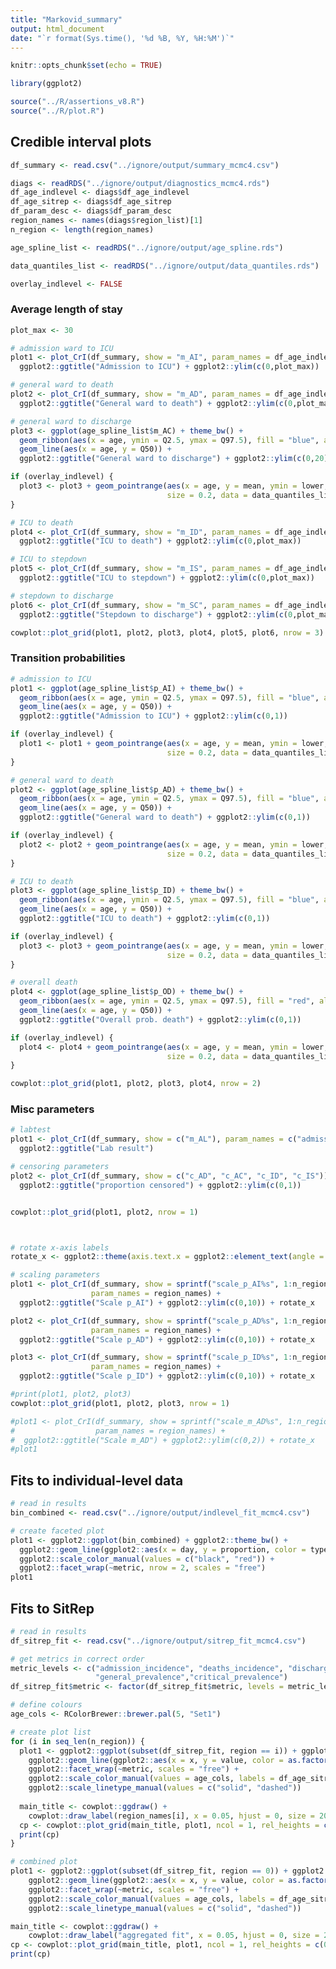```yaml
---
title: "Markovid_summary"
output: html_document
date: "`r format(Sys.time(), '%d %B, %Y, %H:%M')`"
---
```


```r
knitr::opts_chunk$set(echo = TRUE)
```

```r
library(ggplot2)

source("../R/assertions_v8.R")
source("../R/plot.R")
```

## Credible interval plots

```r
df_summary <- read.csv("../ignore/output/summary_mcmc4.csv")

diags <- readRDS("../ignore/output/diagnostics_mcmc4.rds")
df_age_indlevel <- diags$df_age_indlevel
df_age_sitrep <- diags$df_age_sitrep
df_param_desc <- diags$df_param_desc
region_names <- names(diags$region_list)[1]
n_region <- length(region_names)

age_spline_list <- readRDS("../ignore/output/age_spline.rds")

data_quantiles_list <- readRDS("../ignore/output/data_quantiles.rds")

overlay_indlevel <- FALSE
```


### Average length of stay

```r
plot_max <- 30

# admission ward to ICU
plot1 <- plot_CrI(df_summary, show = "m_AI", param_names = df_age_indlevel$indlevel_name) +
  ggplot2::ggtitle("Admission to ICU") + ggplot2::ylim(c(0,plot_max))

# general ward to death
plot2 <- plot_CrI(df_summary, show = "m_AD", param_names = df_age_indlevel$indlevel_name) +
  ggplot2::ggtitle("General ward to death") + ggplot2::ylim(c(0,plot_max))

# general ward to discharge
plot3 <- ggplot(age_spline_list$m_AC) + theme_bw() +
  geom_ribbon(aes(x = age, ymin = Q2.5, ymax = Q97.5), fill = "blue", alpha = 0.5) +
  geom_line(aes(x = age, y = Q50)) +
  ggplot2::ggtitle("General ward to discharge") + ggplot2::ylim(c(0,20))

if (overlay_indlevel) {
  plot3 <- plot3 + geom_pointrange(aes(x = age, y = mean, ymin = lower, ymax = upper),
                                   size = 0.2, data = data_quantiles_list$m_AC)
}

# ICU to death
plot4 <- plot_CrI(df_summary, show = "m_ID", param_names = df_age_indlevel$indlevel_name) +
  ggplot2::ggtitle("ICU to death") + ggplot2::ylim(c(0,plot_max))

# ICU to stepdown
plot5 <- plot_CrI(df_summary, show = "m_IS", param_names = df_age_indlevel$indlevel_name) +
  ggplot2::ggtitle("ICU to stepdown") + ggplot2::ylim(c(0,plot_max))

# stepdown to discharge
plot6 <- plot_CrI(df_summary, show = "m_SC", param_names = df_age_indlevel$indlevel_name) +
  ggplot2::ggtitle("Stepdown to discharge") + ggplot2::ylim(c(0,plot_max))

cowplot::plot_grid(plot1, plot2, plot3, plot4, plot5, plot6, nrow = 3)
```

### Transition probabilities

```r
# admission to ICU
plot1 <- ggplot(age_spline_list$p_AI) + theme_bw() +
  geom_ribbon(aes(x = age, ymin = Q2.5, ymax = Q97.5), fill = "blue", alpha = 0.5) +
  geom_line(aes(x = age, y = Q50)) +
  ggplot2::ggtitle("Admission to ICU") + ggplot2::ylim(c(0,1))

if (overlay_indlevel) {
  plot1 <- plot1 + geom_pointrange(aes(x = age, y = mean, ymin = lower, ymax = upper),
                                   size = 0.2, data = data_quantiles_list$p_AI)
}

# general ward to death
plot2 <- ggplot(age_spline_list$p_AD) + theme_bw() +
  geom_ribbon(aes(x = age, ymin = Q2.5, ymax = Q97.5), fill = "blue", alpha = 0.5) +
  geom_line(aes(x = age, y = Q50)) +
  ggplot2::ggtitle("General ward to death") + ggplot2::ylim(c(0,1))

if (overlay_indlevel) {
  plot2 <- plot2 + geom_pointrange(aes(x = age, y = mean, ymin = lower, ymax = upper),
                                   size = 0.2, data = data_quantiles_list$p_AD)
}

# ICU to death
plot3 <- ggplot(age_spline_list$p_ID) + theme_bw() +
  geom_ribbon(aes(x = age, ymin = Q2.5, ymax = Q97.5), fill = "blue", alpha = 0.5) +
  geom_line(aes(x = age, y = Q50)) +
  ggplot2::ggtitle("ICU to death") + ggplot2::ylim(c(0,1))

if (overlay_indlevel) {
  plot3 <- plot3 + geom_pointrange(aes(x = age, y = mean, ymin = lower, ymax = upper),
                                   size = 0.2, data = data_quantiles_list$p_ID)
}

# overall death
plot4 <- ggplot(age_spline_list$p_OD) + theme_bw() +
  geom_ribbon(aes(x = age, ymin = Q2.5, ymax = Q97.5), fill = "red", alpha = 0.5) +
  geom_line(aes(x = age, y = Q50)) +
  ggplot2::ggtitle("Overall prob. death") + ggplot2::ylim(c(0,1))

if (overlay_indlevel) {
  plot4 <- plot4 + geom_pointrange(aes(x = age, y = mean, ymin = lower, ymax = upper),
                                   size = 0.2, data = data_quantiles_list$p_OD)
}

cowplot::plot_grid(plot1, plot2, plot3, plot4, nrow = 2)
```

### Misc parameters

```r

# labtest
plot1 <- plot_CrI(df_summary, show = c("m_AL"), param_names = c("admission\nto lab result")) +
  ggplot2::ggtitle("Lab result")

# censoring parameters
plot2 <- plot_CrI(df_summary, show = c("c_AD", "c_AC", "c_ID", "c_IS")) +
  ggplot2::ggtitle("proportion censored") + ggplot2::ylim(c(0,1))


cowplot::plot_grid(plot1, plot2, nrow = 1)



# rotate x-axis labels
rotate_x <- ggplot2::theme(axis.text.x = ggplot2::element_text(angle = 90, hjust = 1))

# scaling parameters
plot1 <- plot_CrI(df_summary, show = sprintf("scale_p_AI%s", 1:n_region),
                  param_names = region_names) +
  ggplot2::ggtitle("Scale p_AI") + ggplot2::ylim(c(0,10)) + rotate_x

plot2 <- plot_CrI(df_summary, show = sprintf("scale_p_AD%s", 1:n_region),
                  param_names = region_names) +
  ggplot2::ggtitle("Scale p_AD") + ggplot2::ylim(c(0,10)) + rotate_x

plot3 <- plot_CrI(df_summary, show = sprintf("scale_p_ID%s", 1:n_region),
                  param_names = region_names) +
  ggplot2::ggtitle("Scale p_ID") + ggplot2::ylim(c(0,10)) + rotate_x

#print(plot1, plot2, plot3)
cowplot::plot_grid(plot1, plot2, plot3, nrow = 1)

#plot1 <- plot_CrI(df_summary, show = sprintf("scale_m_AD%s", 1:n_region),
#                  param_names = region_names) +
#  ggplot2::ggtitle("Scale m_AD") + ggplot2::ylim(c(0,2)) + rotate_x
#plot1
```


## Fits to individual-level data

```r
# read in results
bin_combined <- read.csv("../ignore/output/indlevel_fit_mcmc4.csv")

# create faceted plot
plot1 <- ggplot2::ggplot(bin_combined) + ggplot2::theme_bw() +
  ggplot2::geom_line(ggplot2::aes(x = day, y = proportion, color = type)) +
  ggplot2::scale_color_manual(values = c("black", "red")) +
  ggplot2::facet_wrap(~metric, nrow = 2, scales = "free")
plot1
```


## Fits to SitRep

```r
# read in results
df_sitrep_fit <- read.csv("../ignore/output/sitrep_fit_mcmc4.csv")

# get metrics in correct order
metric_levels <- c("admission_incidence", "deaths_incidence", "discharges_incidence",
                   "general_prevalence","critical_prevalence")
df_sitrep_fit$metric <- factor(df_sitrep_fit$metric, levels = metric_levels)

# define colours
age_cols <- RColorBrewer::brewer.pal(5, "Set1")

# create plot list
for (i in seq_len(n_region)) {
  plot1 <- ggplot2::ggplot(subset(df_sitrep_fit, region == i)) + ggplot2::theme_bw() +
    ggplot2::geom_line(ggplot2::aes(x = x, y = value, color = as.factor(age), linetype = type)) +
    ggplot2::facet_wrap(~metric, scales = "free") +
    ggplot2::scale_color_manual(values = age_cols, labels = df_age_sitrep$sitrep_name, name = NULL)+
    ggplot2::scale_linetype_manual(values = c("solid", "dashed"))
  
  main_title <- cowplot::ggdraw() +
    cowplot::draw_label(region_names[i], x = 0.05, hjust = 0, size = 20)
  cp <- cowplot::plot_grid(main_title, plot1, ncol = 1, rel_heights = c(0.1,1))
  print(cp)
}

# combined plot
plot1 <- ggplot2::ggplot(subset(df_sitrep_fit, region == 0)) + ggplot2::theme_bw() +
    ggplot2::geom_line(ggplot2::aes(x = x, y = value, color = as.factor(age), linetype = type)) +
    ggplot2::facet_wrap(~metric, scales = "free") +
    ggplot2::scale_color_manual(values = age_cols, labels = df_age_sitrep$sitrep_name, name = NULL)+
    ggplot2::scale_linetype_manual(values = c("solid", "dashed"))

main_title <- cowplot::ggdraw() +
    cowplot::draw_label("aggregated fit", x = 0.05, hjust = 0, size = 20)
cp <- cowplot::plot_grid(main_title, plot1, ncol = 1, rel_heights = c(0.1,1))
print(cp)

```



